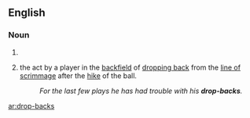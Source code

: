 ==English==

===Noun===
{{infl|en|noun}}
# {{plural of|drop-back}}
# {{American football}} the act by a player in the [[backfield]] of [[drop back|dropping back]] from the [[line of scrimmage]] after the [[hike]] of the ball.
#:''For the last few plays he has had trouble with his '''drop-backs'''.''

{{anagrams:en/abcdkoprs}}
[[ar:drop-backs]]